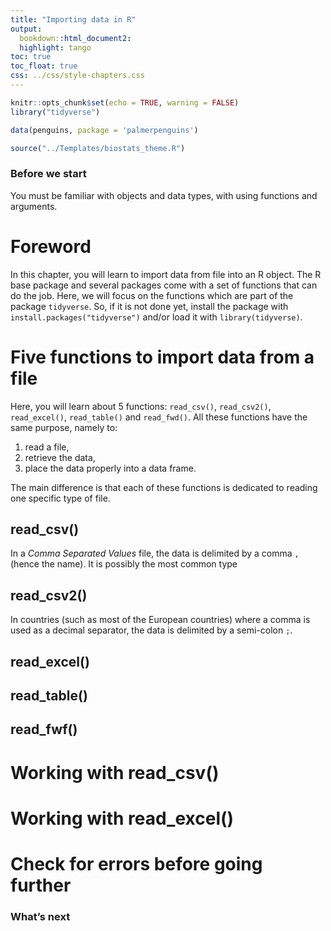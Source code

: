 ```yaml
---
title: "Importing data in R"
output:
  bookdown::html_document2:
  highlight: tango
toc: true
toc_float: true
css: ../css/style-chapters.css
---
```

  
``` r
knitr::opts_chunk$set(echo = TRUE, warning = FALSE)
library("tidyverse")

data(penguins, package = 'palmerpenguins')

source("../Templates/biostats_theme.R")
```

### Before we start {- .facta .toc-ignore}

You must be familiar with objects and data types, with using functions and arguments.

# Foreword

In this chapter, you will learn to import data from file into an R object. The R base package and several packages come with a set of functions that can do the job. Here, we will focus on the functions which are part of the package `tidyverse`. So, if it is not done yet, install the package with `install.packages("tidyverse")` and/or load it with `library(tidyverse)`.

# Five functions to import data from a file

Here, you will learn about 5 functions: `read_csv()`, `read_csv2()`, `read_excel()`, `read_table()` and `read_fwd()`. All these functions have the same purpose, namely to:

1. read a file,
2. retrieve the data, 
3. place the data properly into a data frame.

The main difference is that each of these functions is dedicated to reading one specific type of file.

## read_csv()

In a _*C*omma *S*eparated *V*alues_ file, the data is delimited by a comma `,` (hence the name). It is possibly the most common type 

## read_csv2()
In countries (such as most of the European countries) where a comma is used as a decimal separator, the data is delimited by a semi-colon `;`. 

## read_excel()

## read_table()

## read_fwf()


# Working with read_csv()

# Working with read_excel()


# Check for errors before going further

### What's next {- .facta .toc-ignore}



